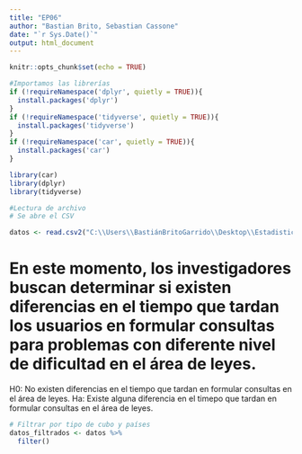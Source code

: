 ```yaml
---
title: "EP06"
author: "Bastian Brito, Sebastian Cassone"
date: "`r Sys.Date()`"
output: html_document
---
```


```r
knitr::opts_chunk$set(echo = TRUE)
```

```r
#Importamos las librerías
if (!requireNamespace('dplyr', quietly = TRUE)){
  install.packages('dplyr')
}
if (!requireNamespace('tidyverse', quietly = TRUE)){
  install.packages('tidyverse')
}
if (!requireNamespace('car', quietly = TRUE)){
  install.packages('car')
}

library(car)
library(dplyr)
library(tidyverse)
```

```r
#Lectura de archivo
# Se abre el CSV

datos <- read.csv2("C:\\Users\\BastiánBritoGarrido\\Desktop\\Estadistica\\EP06 Datos.csv")

```

# En este momento, los investigadores buscan determinar si existen diferencias en el tiempo que tardan los usuarios en formular consultas para problemas con diferente nivel de dificultad en el área de leyes.

H0: No existen diferencias en el tiempo que tardan en formular consultas en el área de leyes.
Ha: Existe alguna diferencia en el timepo que tardan en formular consultas en el área de leyes.

```r
# Filtrar por tipo de cubo y países
datos_filtrados <- datos %>%
  filter()
```

